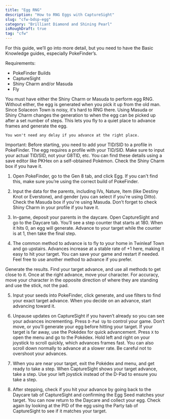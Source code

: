 ```yaml
---
title: "Egg RNG"
description: "How to RNG Eggs with CaptureSight"
slug: "cfw-bdsp-egg"
category: "Brilliant Diamond and Shining Pearl"
isRoughDraft: true
tag: "cfw"
---
```


For this guide, we’ll go into more detail, but you need to have the Basic Knowledge guides, especially PokeFinder’s.

Requirements:

- PokeFinder Builds
- CaptureSight
- Shiny Charm and/or Masuda
- Fly

You must have either the Shiny Charm or Masuda to perform egg RNG. Without either, the egg is generated when you pick it up from the old man. Since Solaceon Town is noisy, it's hard to RNG there. Using Masuda or Shiny Charm changes the generation to when the egg can be picked up after a set number of steps. This lets you fly to a quiet place to advance frames and generate the egg.

```
You won't need any delay if you advance at the right place.
```

Important: Before starting, you need to add your TID/SID to a profile in PokeFinder. The egg requires a profile with your TID/SID. Make sure to input your actual TID/SID, not your G8TID, etc. You can find these details using a save editor like PKHex on a self-obtained Pokémon. Check the Shiny Charm box if you have it.

1. Open PokeFinder, go to the Gen 8 tab, and click Egg. If you can't find this, make sure you’re using the correct build of PokeFinder.

2. Input the data for the parents, including IVs, Nature, Item (like Destiny Knot or Everstone), and gender (you can select if you're using Ditto). Check the Masuda box if you're using Masuda. Don’t forget to check Shiny Charm in your profile if you have it.

3. In-game, deposit your parents in the daycare. Open CaptureSight and go to the Daycare tab. You’ll see a step counter that starts at 180. When it hits 0, an egg will generate. Advance to your target while the counter is at 1, then take the final step.

4. The common method to advance is to fly to your home in Twinleaf Town and go upstairs. Advances increase at a stable rate of +1 here, making it easy to hit your target. You can save your game and restart if needed. Feel free to use another method to advance if you prefer.

Generate the results. Find your target advance, and use all methods to get close to it. Once at the right advance, move your character. For accuracy, move your character in the opposite direction of where they are standing and use the stick, not the pad.

5. Input your seeds into PokeFinder, click generate, and use filters to find your exact target advance. When you decide on an advance, start advancing toward it.

6. Unpause updates on CaptureSight if you haven’t already so you can see your advances incrementing. Press `D-Pad Up` to control your game. Don’t move, or you’ll generate your egg before hitting your target. If your target is far away, use the Pokédex for quick advancement. Press `X` to open the menu and go to the Pokédex. Hold left and right on your joystick to scroll quickly, which advances frames fast. You can also scroll down normally to advance at a slower rate. Be careful not to overshoot your advances.

7. When you are near your target, exit the Pokédex and menu, and get ready to take a step. When CaptureSight shows your target advance, take a step. Use your left joystick instead of the D-Pad to ensure you take a step.

8. After stepping, check if you hit your advance by going back to the Daycare tab of CaptureSight and confirming the Egg Seed matches your target. You can now return to the Daycare and collect your egg. Check again by looking at the PID of the egg using the Party tab of CaptureSight to see if it matches your target.
